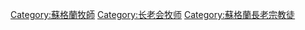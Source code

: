 [[Category:蘇格蘭牧師|Category:蘇格蘭牧師]]
[[Category:长老会牧师|Category:长老会牧师]]
[[Category:蘇格蘭長老宗教徒|Category:蘇格蘭長老宗教徒]]